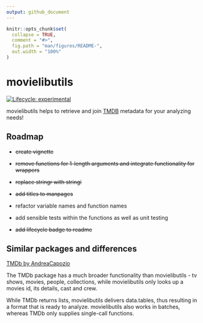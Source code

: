```yaml
---
output: github_document
---
```


<!-- README.md is generated from README.Rmd. Please edit that file -->

```r
knitr::opts_chunk$set(
  collapse = TRUE,
  comment = "#>",
  fig.path = "man/figures/README-",
  out.width = "100%"
)
```

# movielibutils

<!-- badges: start -->
[![Lifecycle: experimental](https://img.shields.io/badge/lifecycle-experimental-orange.svg)](https://lifecycle.r-lib.org/articles/stages.html#experimental)
<!-- badges: end -->

movielibutils helps to retrieve and join [TMDB](https://www.themoviedb.org/) metadata for your analyzing needs!

## Roadmap

* ~~create vignette~~

* ~~remove functions for 1-length arguments and integrate functionality for wrappers~~

* ~~replace stringr with stringi~~

* ~~add titles to manpages~~

* refactor variable names and function names

* add sensible tests within the functions as well as unit testing

* ~~add lifecycle badge to readme~~

## Similar packages and differences

[TMDb by AndreaCapozio](https://github.com/AndreaCapozio/TMDb)

The TMDb package has a much broader functionality than movielibutils - tv shows, movies, people, collections, while movielibutils only looks up a movies id, its details, cast and crew.

While TMDb returns lists, movielibutils delivers data.tables, thus resulting in a format that is ready to analyze. movielibutils also works in batches, whereas TMDb only supplies single-call functions.

